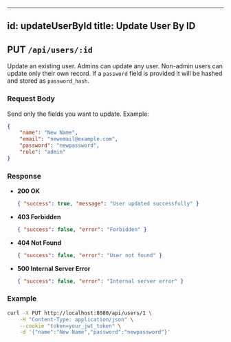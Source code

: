 
---
id: updateUserById
title: Update User By ID
---

## PUT `/api/users/:id`

Update an existing user. Admins can update any user. Non-admin users can update only their own record. If a `password` field is provided it will be hashed and stored as `password_hash`.

### Request Body

Send only the fields you want to update. Example:

```json
{
	"name": "New Name",
	"email": "newemail@example.com",
	"password": "newpassword",
	"role": "admin"
}
```

### Response

- **200 OK**
	```json
	{ "success": true, "message": "User updated successfully" }
	```

- **403 Forbidden**
	```json
	{ "success": false, "error": "Forbidden" }
	```

- **404 Not Found**
	```json
	{ "success": false, "error": "User not found" }
	```

- **500 Internal Server Error**
	```json
	{ "success": false, "error": "Internal server error" }
	```

### Example

```bash
curl -X PUT http://localhost:8080/api/users/1 \
	-H "Content-Type: application/json" \
	--cookie "token=your_jwt_token" \
	-d '{"name":"New Name","password":"newpassword"}'
```

